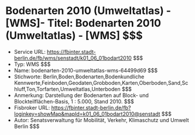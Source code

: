# Bodenarten 2010 (Umweltatlas) - [WMS]- Titel: Bodenarten 2010 (Umweltatlas) - [WMS] $$$
- Service URL: https://fbinter.stadt-berlin.de/fb/wms/senstadt/k01_06_01bodart2010 $$$
- Typ: WMS $$$
- Name: bodenarten-2010-umweltatlas-wms-64499d69 $$$
- Stichworte: Berlin,Boden,Bodenarten,Bodenkundliche Kennwerte,Feinboden,Geodaten,Grobboden,Karten,Oberboden,Sand,Schluff,Ton,Torfarten,Umweltatlas,Unterboden $$$
- Anmerkung: Darstellung der Bodenarten auf Block- und Blockteilflächen-Basis, 1 : 5.000, Stand 2010. $$$
- Fisbroker URL: https://fbinter.stadt-berlin.de/fb?loginkey=showMap&mapId=k01_06_01bodart2010@senstadt $$$
- Autor: Senatsverwaltung für Mobilität, Verkehr, Klimaschutz und Umwelt Berlin $$$
